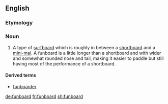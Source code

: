 {{wikipedia}}
==English==

===Etymology===
{{compound|fun|board|lang=en}}

===Noun===
{{en-noun}}
# {{context|surfing|lang=en}} A type of [[surfboard]] which is roughly in between a [[shortboard]] and a [[mini-mal]].  A funboard is a little longer than a shortboard and with wider and somewhat rounded nose and tail, making it easier to paddle but still having most of the performance of a shortboard.

====Derived terms====
* [[funboarder]]

[[de:funboard]]
[[fr:funboard]]
[[sh:funboard]]